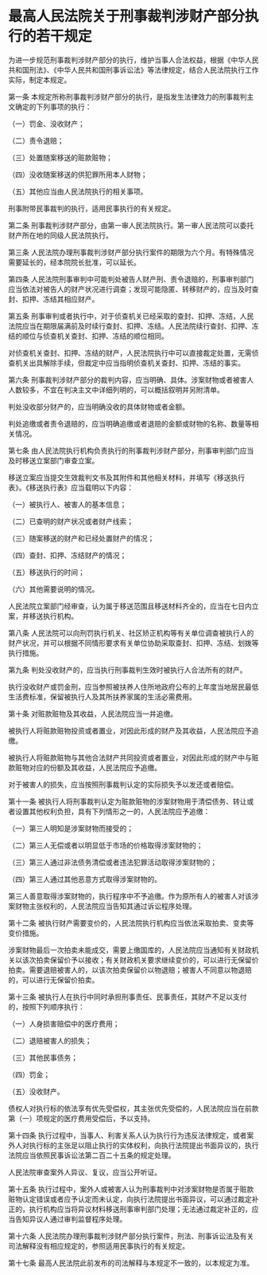# 最高人民法院关于刑事裁判涉财产部分执行的若干规定

  

为进一步规范刑事裁判涉财产部分的执行，维护当事人合法权益，根据《中华人民共和国刑法》、《中华人民共和国刑事诉讼法》等法律规定，结合人民法院执行工作实际，制定本规定。

第一条 本规定所称刑事裁判涉财产部分的执行，是指发生法律效力的刑事裁判主文确定的下列事项的执行：

（一）罚金、没收财产；

（二）责令退赔；

（三）处置随案移送的赃款赃物；

（四）没收随案移送的供犯罪所用本人财物；

（五）其他应当由人民法院执行的相关事项。

刑事附带民事裁判的执行，适用民事执行的有关规定。

第二条 刑事裁判涉财产部分，由第一审人民法院执行。第一审人民法院可以委托财产所在地的同级人民法院执行。

第三条 人民法院办理刑事裁判涉财产部分执行案件的期限为六个月。有特殊情况需要延长的，经本院院长批准，可以延长。

第四条 人民法院刑事审判中可能判处被告人财产刑、责令退赔的，刑事审判部门应当依法对被告人的财产状况进行调查；发现可能隐匿、转移财产的，应当及时查封、扣押、冻结其相应财产。

第五条 刑事审判或者执行中，对于侦查机关已经采取的查封、扣押、冻结，人民法院应当在期限届满前及时续行查封、扣押、冻结。人民法院续行查封、扣押、冻结的顺位与侦查机关查封、扣押、冻结的顺位相同。

对侦查机关查封、扣押、冻结的财产，人民法院执行中可以直接裁定处置，无需侦查机关出具解除手续，但裁定中应当指明侦查机关查封、扣押、冻结的事实。

第六条 刑事裁判涉财产部分的裁判内容，应当明确、具体。涉案财物或者被害人人数较多，不宜在判决主文中详细列明的，可以概括叙明并另附清单。

判处没收部分财产的，应当明确没收的具体财物或者金额。

判处追缴或者责令退赔的，应当明确追缴或者退赔的金额或财物的名称、数量等相关情况。

第七条 由人民法院执行机构负责执行的刑事裁判涉财产部分，刑事审判部门应当及时移送立案部门审查立案。

移送立案应当提交生效裁判文书及其附件和其他相关材料，并填写《移送执行表》。《移送执行表》应当载明以下内容：

（一）被执行人、被害人的基本信息；

（二）已查明的财产状况或者财产线索；

（三）随案移送的财产和已经处置财产的情况；

（四）查封、扣押、冻结财产的情况；

（五）移送执行的时间；

（六）其他需要说明的情况。

人民法院立案部门经审查，认为属于移送范围且移送材料齐全的，应当在七日内立案，并移送执行机构。

第八条 人民法院可以向刑罚执行机关、社区矫正机构等有关单位调查被执行人的财产状况，并可以根据不同情形要求有关单位协助采取查封、扣押、冻结、划拨等执行措施。

第九条 判处没收财产的，应当执行刑事裁判生效时被执行人合法所有的财产。

执行没收财产或罚金刑，应当参照被扶养人住所地政府公布的上年度当地居民最低生活费标准，保留被执行人及其所扶养家属的生活必需费用。

第十条 对赃款赃物及其收益，人民法院应当一并追缴。

被执行人将赃款赃物投资或者置业，对因此形成的财产及其收益，人民法院应予追缴。

被执行人将赃款赃物与其他合法财产共同投资或者置业，对因此形成的财产中与赃款赃物对应的份额及其收益，人民法院应予追缴。

对于被害人的损失，应当按照刑事裁判认定的实际损失予以发还或者赔偿。

第十一条 被执行人将刑事裁判认定为赃款赃物的涉案财物用于清偿债务、转让或者设置其他权利负担，具有下列情形之一的，人民法院应予追缴：

（一）第三人明知是涉案财物而接受的；

（二）第三人无偿或者以明显低于市场的价格取得涉案财物的；

（三）第三人通过非法债务清偿或者违法犯罪活动取得涉案财物的；

（四）第三人通过其他恶意方式取得涉案财物的。

第三人善意取得涉案财物的，执行程序中不予追缴。作为原所有人的被害人对该涉案财物主张权利的，人民法院应当告知其通过诉讼程序处理。

第十二条 被执行财产需要变价的，人民法院执行机构应当依法采取拍卖、变卖等变价措施。

涉案财物最后一次拍卖未能成交，需要上缴国库的，人民法院应当通知有关财政机关以该次拍卖保留价予以接收；有关财政机关要求继续变价的，可以进行无保留价拍卖。需要退赔被害人的，以该次拍卖保留价以物退赔；被害人不同意以物退赔的，可以进行无保留价拍卖。

第十三条 被执行人在执行中同时承担刑事责任、民事责任，其财产不足以支付的，按照下列顺序执行：

（一）人身损害赔偿中的医疗费用；

（二）退赔被害人的损失；

（三）其他民事债务；

（四）罚金；

（五）没收财产。

债权人对执行标的依法享有优先受偿权，其主张优先受偿的，人民法院应当在前款第（一）项规定的医疗费用受偿后，予以支持。

第十四条 执行过程中，当事人、利害关系人认为执行行为违反法律规定，或者案外人对执行标的主张足以阻止执行的实体权利，向执行法院提出书面异议的，执行法院应当依照民事诉讼法第二百二十五条的规定处理。

人民法院审查案外人异议、复议，应当公开听证。

第十五条 执行过程中，案外人或被害人认为刑事裁判中对涉案财物是否属于赃款赃物认定错误或者应予认定而未认定，向执行法院提出书面异议，可以通过裁定补正的，执行机构应当将异议材料移送刑事审判部门处理；无法通过裁定补正的，应当告知异议人通过审判监督程序处理。

第十六条 人民法院办理刑事裁判涉财产部分执行案件，刑法、刑事诉讼法及有关司法解释没有相应规定的，参照适用民事执行的有关规定。

第十七条 最高人民法院此前发布的司法解释与本规定不一致的，以本规定为准。